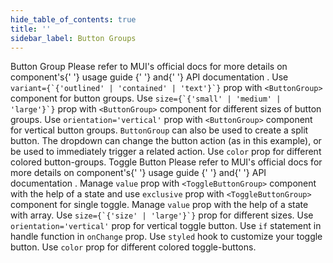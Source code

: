 ```yaml
---
hide_table_of_contents: true
title: ''
sidebar_label: Button Groups
---
```




<Grid container spacing={6}>
  <Grid item xs={12}>
    <Typography variant='h5'>Button Group</Typography>
    <Typography variant='body2'>
      Please refer to MUI&#39;s official docs for more details on component&#39;s{' '}
      <Link href='https://mui.com/material-ui/react-button-group/' target='_blank' rel='noopener noreferrer' className='no-underline'>
        usage guide
      </Link>{' '}
      and{' '}
      <Link href='https://mui.com/material-ui/api/button-group/' target='_blank' rel='noopener noreferrer' className='no-underline'>
        API documentation
      </Link>
      .
    </Typography>
  </Grid>
  <Grid item xs={12} md={6}>
    <CardSnippet
      title="Basic Button Group"
      code={SourceCodeButtonGroupBasic}
    >
      <Typography className='mbe-4'>
        Use <code>variant={`{'outlined' | 'contained' | 'text'}`}</code> prop with <code>&lt;ButtonGroup&gt;</code> component for button groups.
      </Typography>
      <ButtonGroupBasic />
    </CardSnippet>
  </Grid>
  <Grid item xs={12} md={6}>
    <CardSnippet
      title="Button Group Sizes"
      code={SourceCodeButtonGroupSizes}
    >
      <Typography className='mbe-4'>
        Use <code>size={`{'small' | 'medium' | 'large'}`}</code> prop with <code>&lt;ButtonGroup&gt;</code> component for different sizes of button groups.
      </Typography>
      <ButtonGroupSizes />
    </CardSnippet>
  </Grid>
  <Grid item xs={12} md={6}>
    <CardSnippet
      title="Vertical Button Group"
      code={SourceCodeButtonGroupVertical}
    >
      <Typography className='mbe-4'>
        Use <code>orientation='vertical'</code> prop with <code>&lt;ButtonGroup&gt;</code> component for vertical button groups.
      </Typography>
      <ButtonGroupVertical />
    </CardSnippet>
  </Grid>
  <Grid item xs={12} md={6}>
    <CardSnippet
      title="Split Button"
      code={SourceCodeButtonGroupSplit}
    >
      <Typography className='mbe-4'>
        <code>ButtonGroup</code> can also be used to create a split button. The dropdown can change the button action (as in this example), or be used to immediately trigger a related action.
      </Typography>
      <ButtonGroupSplit />
    </CardSnippet>
  </Grid>
  <Grid item xs={12} md={6}>
    <CardSnippet
      title="Button Group Colors"
      code={SourceCodeButtonGroupColors}
    >
      <Typography className='mbe-4'>
        Use <code>color</code> prop for different colored button-groups.
      </Typography>
      <ButtonGroupColors />
    </CardSnippet>
  </Grid>
  <Grid item xs={12}>
    <Typography variant='h5'>Toggle Button</Typography>
    <Typography variant='body2'>
      Please refer to MUI&#39;s official docs for more details on component&#39;s{' '}
      <Link href='https://mui.com/material-ui/react-toggle-button/' target='_blank' rel='noopener noreferrer' className='no-underline'>
        usage guide
      </Link>{' '}
      and{' '}
      <Link href='https://mui.com/material-ui/react-toggle-button/#api' target='_blank' rel='noopener noreferrer' className='no-underline'>
        API documentation
      </Link>
      .
    </Typography>
  </Grid>
  <Grid item xs={12} md={6}>
    <CardSnippet
      title="Basic Toggle Button"
      code={SourceCodeButtonToggleBasic}
    >
      <Typography className='mbe-4'>
        Manage <code>value</code> prop with <code>&lt;ToggleButtonGroup&gt;</code> component with the help of a state and use <code>exclusive</code> prop with <code>&lt;ToggleButtonGroup&gt;</code> component for single toggle.
      </Typography>
      <ButtonToggleBasic />
    </CardSnippet>
  </Grid>
  <Grid item xs={12} md={6}>
    <CardSnippet
      title="Multiple Toggle Button"
      code={SourceCodeButtonToggleMultiple}
    >
      <Typography className='mbe-4'>
       Manage <code>value</code> prop with the help of a state with array.
      </Typography>
      <ButtonToggleMultiple />
    </CardSnippet>
  </Grid>
  <Grid item xs={12} md={6}>
    <CardSnippet
      title="Toggle Button Sizes"
      code={SourceCodeButtonToggleSizes}
    >
      <Typography className='mbe-4'>
       Use <code>size={`{'size' | 'large'}`}</code> prop for different sizes.
      </Typography>
      <ButtonToggleSizes />
    </CardSnippet>
  </Grid>
  <Grid item xs={12} md={6}>
    <CardSnippet
      title="Vertical Toggle Button"
      code={SourceCodeButtonToggleVertical}
    >
      <Typography className='mbe-4'>
       Use <code>orientation='vertical'</code> prop for vertical toggle button.
      </Typography>
      <ButtonToggleVertical />
    </CardSnippet>
  </Grid>
  <Grid item xs={12}>
    <CardSnippet
      title="Enforce Value Set"
      code={SourceCodeButtonToggleEnforceValue}
    >
      <Typography className='mbe-4'>
       Use <code>if</code> statement in handle function in <code>onChange</code> prop.
      </Typography>
      <ButtonToggleEnforceValue />
    </CardSnippet>
  </Grid>
  <Grid item xs={12}>
    <CardSnippet
      title="Customized Toggle Button"
      code={SourceCodeButtonToggleCustomized}
    >
      <Typography className='mbe-4'>
       Use <code>styled</code> hook to customize your toggle button.
      </Typography>
      <ButtonToggleCustomized />
    </CardSnippet>
  </Grid>
  <Grid item xs={12} md={6}>
    <CardSnippet
      title="Toggle Button Colors"
      code={SourceCodeButtonToggleColors}
    >
      <Typography className='mbe-4'>
       Use <code>color</code> prop for different colored toggle-buttons.
      </Typography>
      <ButtonToggleColors />
    </CardSnippet>
  </Grid>
</Grid>